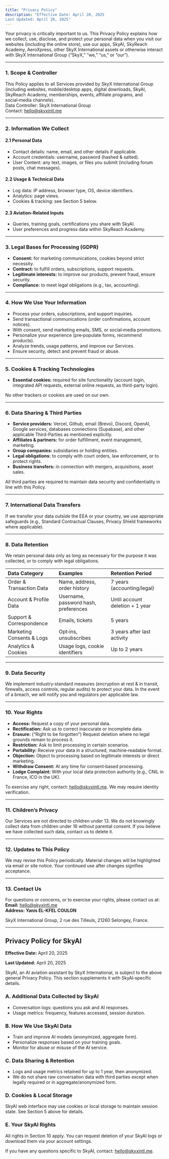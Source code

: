 ```yaml
---
title: "Privacy Policy"
description: "Effective Date: April 20, 2025
Last Updated: April 20, 2025"
---
```


Your privacy is critically important to us. This Privacy Policy explains how we collect, use, disclose, and protect your personal data when you visit our websites (including the online store), use our apps, SkyAI, SkyReach Academy, AeroXpress, other SkyX International assets or otherwise interact with SkyX International Group (“SkyX,” “we,” “us,” or “our”).

---

### 1. Scope & Controller

This Policy applies to all Services provided by SkyX International Group (including websites, mobile/desktop apps, digital downloads, SkyAI, SkyReach Academy, memberships, events, affiliate programs, and social‑media channels).\
Data Controller: SkyX International Group\
Contact: [hello@skyxintl.me](mailto:hello@skyxintl.me)

---

### 2. Information We Collect

#### 2.1 Personal Data

- Contact details: name, email, and other details if applicable.
- Account credentials: username, password (hashed & salted).
- User Content: any text, images, or files you submit (including forum posts, chat messages).

#### 2.2 Usage & Technical Data

- Log data: IP address, browser type, OS, device identifiers.
- Analytics: page views.
- Cookies & tracking: see Section 5 below.

#### 2.3 Aviation‑Related Inputs

- Queries, training goals, certifications you share with SkyAI.
- User preferences and progress data within SkyReach Academy.

---

### 3. Legal Bases for Processing (GDPR)

- **Consent:** for marketing communications, cookies beyond strict necessity.
- **Contract:** to fulfill orders, subscriptions, support requests.
- **Legitimate interests:** to improve our products, prevent fraud, ensure security.
- **Compliance:** to meet legal obligations (e.g., tax, accounting).

---

### 4. How We Use Your Information

- Process your orders, subscriptions, and support inquiries.
- Send transactional communications (order confirmations, account notices).
- With consent, send marketing emails, SMS, or social‑media promotions.
- Personalize your experience (pre‑populate forms, recommend products).
- Analyze trends, usage patterns, and improve our Services.
- Ensure security, detect and prevent fraud or abuse.

---

### 5. Cookies & Tracking Technologies

- **Essential cookies:** required for site functionality (account login, integrated API requests, external online requests, as third-party login).

No other trackers or cookies are used on our own.

---

### 6. Data Sharing & Third Parties

- **Service providers:** Vercel, Github, email (Brevo), Discord, OpenAI, Google services, databases connections (Supabase), and other applicable Third-Parties as mentioned explicitly.
- **Affiliates & partners:** for order fulfillment, event management, marketing.
- **Group companies:** subsidiaries or holding entities.
- **Legal obligations:** to comply with court orders, law enforcement, or to protect rights.
- **Business transfers:** in connection with mergers, acquisitions, asset sales.

All third parties are required to maintain data security and confidentiality in line with this Policy.

---

### 7. International Data Transfers

If we transfer your data outside the EEA or your country, we use appropriate safeguards (e.g., Standard Contractual Clauses, Privacy Shield frameworks where applicable).

---

### 8. Data Retention

We retain personal data only as long as necessary for the purpose it was collected, or to comply with legal obligations.

| Data Category             | Examples                             | Retention Period                 |
| :------------------------ | :----------------------------------- | :------------------------------- |
| Order & Transaction Data  | Name, address, order history         | 7 years (accounting/legal)       |
| Account & Profile Data    | Username, password hash, preferences | Until account deletion \+ 1 year |
| Support & Correspondence  | Emails, tickets                      | 5 years                          |
| Marketing Consents & Logs | Opt‑ins, unsubscribes                | 3 years after last activity      |
| Analytics & Cookies       | Usage logs, cookie identifiers       | Up to 2 years                    |

---

### 9. Data Security

We implement industry‑standard measures (encryption at rest & in transit, firewalls, access controls, regular audits) to protect your data. In the event of a breach, we will notify you and regulators per applicable law.

---

### 10. Your Rights

- **Access:** Request a copy of your personal data.
- **Rectification:** Ask us to correct inaccurate or incomplete data.
- **Erasure:** (“Right to be forgotten”) Request deletion where no legal grounds remain to process it.
- **Restriction:** Ask to limit processing in certain scenarios.
- **Portability:** Receive your data in a structured, machine‑readable format.
- **Objection:** Object to processing based on legitimate interests or direct marketing.
- **Withdraw Consent:** At any time for consent‑based processing.
- **Lodge Complaint:** With your local data protection authority (e.g., CNIL in France, ICO in the UK).

To exercise any right, contact: [hello@skyxintl.me](mailto:hello@skyxintl.me). We may require identity verification.

---

### 11. Children’s Privacy

Our Services are not directed to children under 13. We do not knowingly collect data from children under 16 without parental consent. If you believe we have collected such data, contact us to delete it.

---

### 12. Updates to This Policy

We may revise this Policy periodically. Material changes will be highlighted via email or site notice. Your continued use after changes signifies acceptance.

---

### 13. Contact Us

For questions or concerns, or to exercise your rights, please contact us at:\
**Email:** [hello@skyxintl.me](mailto:hello@skyxintl.me) \
**Address: Yanis EL-KFEL COULON**

SkyX International Group, 2 rue des Tilleuls, 21260 Selongey, France.

---

## Privacy Policy for SkyAI

**Effective Date:** April 20, 2025

**Last Updated:** April 20, 2025

SkyAI, an AI aviation assistant by SkyX International, is subject to the above general Privacy Policy. This section supplements it with SkyAI‑specific details.

### A. Additional Data Collected by SkyAI

- Conversation logs: questions you ask and AI responses.
- Usage metrics: frequency, features accessed, session duration.

### B. How We Use SkyAI Data

- Train and improve AI models (anonymized, aggregate form).
- Personalize responses based on your training goals.
- Monitor for abuse or misuse of the AI service.

### C. Data Sharing & Retention

- Logs and usage metrics retained for up to 1 year, then anonymized.
- We do not share raw conversation data with third parties except when legally required or in aggregate/anonymized form.

### D. Cookies & Local Storage

SkyAI web interface may use cookies or local storage to maintain session state. See Section 5 above for details.

### E. Your SkyAI Rights

All rights in Section 10 apply. You can request deletion of your SkyAI logs or download them via your account settings.

If you have any questions specific to SkyAI, contact: [hello@skyxintl.me](mailto:hello@skyxintl.me).
